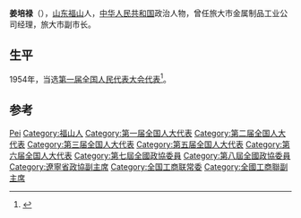 '''姜培禄'''（{{bd|1921年||2002年}}），[[山东|山东]][[福山|福山]]人，[[中华人民共和国|中华人民共和国]]政治人物，曾任旅大市金属制品工业公司经理，旅大市副市长。

== 生平 ==
1954年，当选[[第一届全国人民代表大会代表名单|第一届全国人民代表大会代表]]<ref>{{cite book|author=全国人民代表大会常务委员会办公厅|title=中华人民共和国第一届全国人民代表大会代表名单|year=1955年|publisher=全国人民代表大会常务委员会办公厅|url=http://book.ucdrs.superlib.net/views/specific/2929/bookDetail.jsp?dxNumber=000005772167&d=546843D0AE2464CD1C95896344A85614&fenlei=04070402|access-date=2015-01-25|archive-date=2019-01-24|archive-url=https://web.archive.org/web/20190124105450/http://book.ucdrs.superlib.net/views/specific/2929/bookDetail.jsp?dxNumber=000005772167&d=546843D0AE2464CD1C95896344A85614&fenlei=04070402|dead-url=no}}</ref>。

== 参考 ==
{{reflist}}

{{中国政治人物小作品}}
{{Navboxes 
| title  = 姜培禄在[[中华全国工商业联合会|中华全国工商业联合会]]的职务
| list1  =
{{中华全国工商业联合会第四届执行委员会}}
{{中华全国工商业联合会第五届执行委员会}}
{{中华全国工商业联合会第六届执行委员会}}
{{中华全国工商业联合会第七届执行委员会}}
{{中华全国工商业联合会第八届执行委员会}}
}}

{{Authority control}}
{{DEFAULTSORT:Jiang姜}}
[[Category:姜姓|Pei]]
[[Category:福山人|Category:福山人]]
[[Category:第一届全国人大代表|Category:第一届全国人大代表]]
[[Category:第二届全国人大代表|Category:第二届全国人大代表]]
[[Category:第三届全国人大代表|Category:第三届全国人大代表]]
[[Category:第五届全国人大代表|Category:第五届全国人大代表]]
[[Category:第六届全国人大代表|Category:第六届全国人大代表]]
[[Category:第七屆全國政協委員|Category:第七屆全國政協委員]]
[[Category:第八屆全國政協委員|Category:第八屆全國政協委員]]
[[Category:遼寧省政協副主席|Category:遼寧省政協副主席]]
[[Category:全国工商联常委|Category:全国工商联常委]]
[[Category:全國工商聯副主席|Category:全國工商聯副主席]]